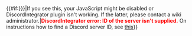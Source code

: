 <includeonly>{{#if:{{{1|{{{id|}}}}}}|<span class="DiscordIntegrator" data-id="{{{1|{{{id}}}}}}" data-logged-in="{{{loggedIn}}}" data-usePTB="{{{usePTB|}}}" data-theme="{{{theme|dark}}}" data-width="{{{width|100%}}}" data-height="{{{height|90%}}}" data-allowtransparency="{{{allowtransparency|true}}}" frameborder="{{{frameborder|0}}}">If you see this, your JavaScript might be disabled or DiscordIntegrator plugin isn't working. If the latter, please contact a wiki administrator.</span>|<span style="color:red">'''DiscordIntegrator error: ID of the server isn't supplied.'''</span> On instructions how to find a Discord server ID, see [https://support.discordapp.com/hc/en-us/articles/206346498-Where-can-I-find-my-server-ID- this]}}</includeonly><noinclude>{{documentation}}</noinclude>